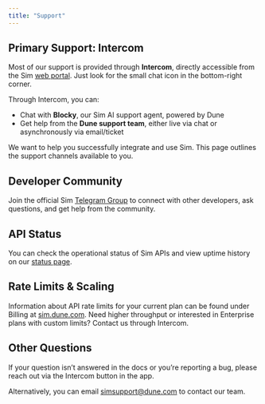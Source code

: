 ```yaml
---
title: "Support"
---
```


## Primary Support: Intercom 

Most of our support is provided through **Intercom**, directly accessible from the Sim [web portal](https://sim.dune.com/). Just look for the small chat icon in the bottom-right corner.

Through Intercom, you can:

- Chat with **Blocky**, our Sim AI support agent, powered by Dune
- Get help from the **Dune support team**, either live via chat or asynchronously via email/ticket

We want to help you successfully integrate and use Sim. This page outlines the support channels available to you.

## Developer Community

Join the official Sim [Telegram Group](https://t.me/+nvyoX5xyxNwyNjU0) to connect with other developers, ask questions, and get help from the community.

<Card title="Telegram" icon="telegram" iconType="regular" horizontal href="https://t.me/+nvyoX5xyxNwyNjU0">
  
</Card>

## API Status

You can check the operational status of Sim APIs and view uptime history on our [status page](https://status.sim.dune.com/).

## Rate Limits & Scaling

Information about API rate limits for your current plan can be found under Billing at [sim.dune.com](https://sim.dune.com). Need higher throughput or interested in Enterprise plans with custom limits? Contact us through Intercom.

## Other Questions

If your question isn’t answered in the docs or you’re reporting a bug, please reach out via the Intercom button in the app.

Alternatively, you can email [simsupport@dune.com](mailto:simsupport@dune.com) to contact our team.

<Card title="Support Email" icon="envelope" horizontal href="mailto:simsupport@dune.com">
  
</Card>